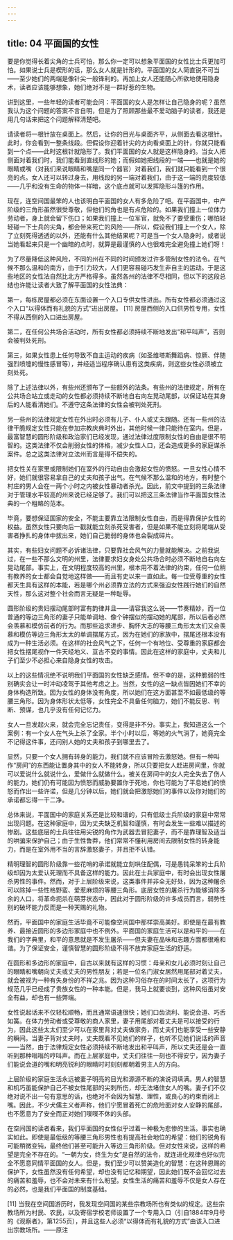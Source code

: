 ```yaml
---
---
---
```

title: 04 平面国的女性
---




要是你觉得长着尖角的士兵可怕，那么你一定可以想象平面国的女性比士兵更加可怕。如果说士兵是楔形的话，那么女人就是针形的。平面国的女人简直锐不可当——至少她们的两端是像针尖一般锋利的。再加上女人还能随心所欲地使用隐身术，读者应该能够想象，她们绝对不是一群好惹的生物。

讲到这里，一些年轻的读者可能会问：平面国的女人是怎样让自己隐身的呢？虽然我认为这个问题的答案不言自明，但是为了照顾那些最不爱动脑子的读者，我还是用几句话来把这个问题解释清楚吧。

请读者将一根针放在桌面上。然后，让你的目光与桌面齐平，从侧面去看这根针。此时，你会看到一整条线段。但假设你迎着针尖的方向看桌面上的针，你就只能看到一个点——此时这根针就隐形了。我们平面国的女人就是这样隐身的。当女人把侧面对着我们时，我们能看到直线形的她；而假如她把线段的一端——也就是她的眼睛或嘴（对我们来说眼睛和嘴是同一个器官）对着我们，我们就只能看到一个很亮的点。女人还可以转过身去，用线段的另一端对着我们，由于这一端的亮度较低——几乎和没有生命的物体一样暗，这个底点就可以发挥隐形斗篷的作用。

现在，连空间国最笨的人也该明白平面国的女人有多危险了吧。在平面国中，中产阶级的三角形虽然很受尊敬，但他们的角也是有点危险的。如果我们撞上一位体力劳动者，身上就会留下伤口；如果我们撞上一位军官，就免不了要受重伤；哪怕轻轻碰一下士兵的尖角，都会带来死亡的风险——所以，假设我们撞上一个女人，除了立刻死得透透的以外，还能有什么其他结果呢？可是当一个女人隐身时，或者说当她看起来只是一个幽暗的点时，就算是最谨慎的人也很难完全避免撞上她们呀！

为了尽量降低这种风险，不同的州在不同的时间颁发过许多管制女性的法令。在气候不那么温和的南方，由于引力较大，人们更容易碰巧发生非自主的运动。于是这些地区的女性法自然比北方严格得多。虽然各州的法律不尽相同，但以下的这段总结也许能让读者大致了解平面国的女性法典：

第一，每栋房屋都必须在东面设置一个入口专供女性进出。所有女性都必须通过这个入口“以得体而有礼貌的方式”进出房屋。 [11] 房屋西侧的入口供男性专用，女性不得从西侧的入口进出房屋。

第二，在任何公共场合活动时，所有女性都必须持续不断地发出“和平叫声”，否则会被判处死刑。

第三，如果女性患上任何导致不自主运动的疾病（如圣维塔斯舞蹈病、惊厥、伴随强烈喷嚏的慢性感冒等），并经适当程序确认患有这类疾病，则这些女性必须被立刻处死。

除了上述法律以外，有些州还颁布了一些额外的法条。有些州的法律规定，所有在公共场合站立或走动的女性都必须持续不断地自右向左晃动尾部，以保证站在其身后的人能看清她们。不遵守这条法律的女性会被判处死刑。

另一些州的法律规定女性在外出时必须有儿子、仆人或丈夫跟随。还有一些州的法律干脆规定女性只能在参加宗教庆典时外出，其他时候一律只能待在室内。但是，最富智慧的圆形阶级和政治家们已经发现，通过法律过度限制女性的自由是很不明智的。这类法律不仅会削弱女性的体格，减少女性人口，还会造成更多的家庭谋杀案件。总之这类法律对立法州而言是得不偿失的。

把女性关在家里或限制她们在室外的行动自由会激起女性的愤怒。一旦女性心情不好，她们就很容易拿自己的丈夫和孩子出气。在气候不那么温和的地方，有时整个村庄的男人会在一两个小时之内被女性暴动者杀光。因此，前文中提到的三条法律对于管理水平较高的州来说已经足够了。我们可以把这三条法律当作平面国女性法典的一个粗略的范本。

毕竟，要想保证国家的安全，不能主要靠立法限制女性自由，而是得靠保护女性的权益。虽然女性只要向后一戳就能立刻杀死受害者，但是如果不能立刻将尾端从受害者挣扎的身体中拔出来，她们自己脆弱的身体也会裂成碎片。

其实，有些妇女问题不必诉诸法律，只要靠社会风气的力量就能解决。之前我说过，在一些不那么文明的州里，法律要求妇女身处公共场合时必须不断地自右向左晃动尾部。事实上，在文明程度较高的州里，根本用不着法律的约束，任何一位稍有教养的女士都会自觉地这样做——而且有史以来一直如此。每一位受尊重的女性都天生具有这样的本能，若是哪个州必须靠立法的方式来强迫女性践行她们的自然天性，那么这对整个社会而言无疑是一种耻辱。

圆形阶级的贵妇摆动尾部时富有韵律并且——请容我这么说——节奏精妙，而一位普通的等边三角形的妻子只能单调地、像个钟摆似的摆动她的尾部，所以后者必然会羡慕和模仿前者的行为。而那些追求进步、胸怀大志的等腰三角形太太们又会羡慕和模仿等边三角形太太的单调摆尾方式，因为在她们的家族中，摆尾还根本没有成为一种生活必须。在这样的社会风气之下，任何一个有地位、受尊重的家庭都会把女性摆尾视作一件天经地义、亘古不变的事情。因此在这样的家庭中，丈夫和儿子们至少不必担心来自隐身女性的攻击。

以上的这些情况绝不说明我们平面国的女性缺乏感情。但不幸的是，这种脆弱的性别确实会让一时冲动凌驾于其他考虑之上。当然，女性的这一缺点皆因她们不幸的身体构造所致。因为女性的身体没有角度，所以她们在这方面甚至不如最低级的等腰三角形。因为身体形状太低等，女性完全不具备任何脑力，她们不能反思、判断、预谋，也几乎没有任何记忆力。

女人一旦发起火来，就会完全忘记责任，变得是非不分。事实上，我知道这么一个案例：有一个女人在气头上杀了全家。半个小时以后，等她的火气消了，她竟完全不记得这件事，还问别人她的丈夫和孩子到哪里去了。

显然，只要一个女人拥有转身的能力，我们就不应该冒险去激怒她。但有一种叫作“房间”的东西能让置身其中的女人不能转身，所以只要把女人赶进房间里，你就可以爱说什么就说什么，爱做什么就做什么。被关在房间中的女人完全失去了伤人的能力。她们仍有可能因为愤怒而威胁要置你于死地，你也可能为了平息她们的愤怒而作出一些许诺，但是几分钟以后，她们就会把激怒她们的事件以及你对她们的承诺都忘得一干二净。

总体来说，平面国中的家庭关系还是比较和谐的，只有低级士兵阶级的家庭中常常出现问题。在这种家庭中，因为丈夫缺乏机智和谨慎，有时会发生一些难以描述的惨剧。这些底层的士兵往往用尖锐的角作为武器去冒犯妻子，而不是靠理智及适当的哄骗来保护自己；由于生性鲁莽，他们常常不懂利用房间去限制女性的转身能力，而是在室外用不当的言辞激怒妻子，并且拒不认错。

精明理智的圆形阶级靠一些花哨的承诺就能立刻哄住配偶，可是愚钝呆笨的士兵阶级却因为太爱认死理而不具备这样的能力。因此在士兵家庭中，有时会出现女性屠杀男性的事件。然而，对于上层阶级来说，这类事件并非全无好处，因为这种屠杀可以除掉一些性格野蛮、爱惹麻烦的等腰三角形。底层女性的屠杀行为能够消除多余的人口，将革命扼杀在萌芽状态中，因此对于圆形阶级的许多成员而言，弱势性别的破坏能力反而是一种天赐的礼物。

然而，平面国中的家庭生活毕竟不可能像空间国中那样崇高美好。即使是在最有教养、最接近圆形的多边形家庭中也不例外。平面国的家庭生活可以是和平的——在我们的字典里，和平的意思就是不发生屠杀——但夫妻在品味和志趣方面都很难和谐。为了保证安全，谨慎智慧的圆形阶级不得不放弃家庭生活的舒适。

在圆形和多边形的家庭中，自古以来就有这样的习惯：母亲和女儿必须时刻让自己的眼睛和嘴朝向丈夫或丈夫的男性朋友；若是一位名门淑女居然用尾部对着丈夫，就会被视为一种有失身份的不祥之兆。因为这种习俗存在的时间太长了，这项行为规范几乎已经成了贵族女性的一种本能。但是，我马上就要谈到，这种风俗虽对安全有益，却也有一些弊端。

女性说起话来不仅轻松顺畅，而且通常语速很快；她们口齿流利、能说会道、巧舌如簧。在体力劳动者或受尊敬的商人家里，妻子用尾部对着丈夫是可以接受的行为，因此这些太太们至少可以在家里背对丈夫做家务，而丈夫们也能享受一些安静的瞬间。当妻子背对丈夫时，丈夫既看不见她们的样子，也听不见她们说话的声音——当然，由于法律规定女性必须持续不断地发出和平叫声，所以丈夫还是会一直听到那种嗡嗡的哼叫声。而在上层家庭中，丈夫们往往一刻也不得安宁，因为妻子们能说会道的嘴和明亮锐利的眼睛时时刻刻都朝着男主人的方向。

上层阶级的家庭生活永远被妻子明亮的目光和源源不断的演说词填满。男人的智慧和机巧虽能保护自己不被女性尾部的尖刺所伤，却无法堵住女人的嘴。妻子们不仅绝对说不出一句有意思的话，也绝对不会因为智慧、理性，或良心的约束而闭上嘴。因此，不少犬儒主义者声称，他们宁愿冒着死亡的危险面对女人安静的尾部，也不愿意为了安全而正对她们喋喋不休的头部。

在空间国的读者看来，我们平面国的女性似乎过着一种极为悲惨的生活。事实也确实如此。即使是最低级的等腰三角形男性也有提高社会地位的希望：他们的锐角有可能稍微变钝，最终他们甚至可能升入等边三角形阶级。但对女性来说，这样的希望是完全不存在的。“一朝为女，终生为女”是自然的法令，就连进化规律也好似完全不愿意同情平面国的女人。但是，我们至少可以赞美造化的智慧：在这种恩赐的保护下，女性虽然没有任何希望，却也没有记忆和期望，因此她们既不会回忆过去的痛苦和羞辱，也不会对未来有什么盼望。女性生活的痛苦和羞辱不仅是女人存在的必然，也是我们平面国的制度基础。

[11] 当我在空间国游历时，我发现空间国的某些宗教场所也有类似的规定。这些宗教场所为村民、农民，以及寄宿学校老师设置了一个专用入口（引自1884年9月号的《观察者》，第1255页），并且这些人必须“以得体而有礼貌的方式”由该入口进出宗教场所。——原注